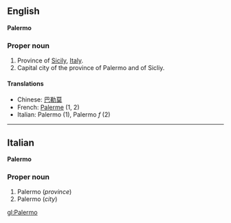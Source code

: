 ==English==
'''Palermo'''

===Proper noun===

#Province of [[Sicily]], [[Italy]].
#Capital city of the province of Palermo and of Sicliy.

====Translations====

*Chinese: [[巴勒莫]]
*French: [[Palerme]] (1, 2)
*Italian: Palermo (1), Palermo ''f'' (2)

----

==Italian==
'''Palermo'''

===Proper noun===

#Palermo (''province'')
#Palermo (''city'')

[[gl:Palermo]]
